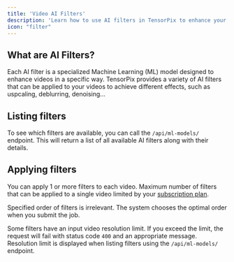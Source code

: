```yaml
---
title: 'Video AI Filters'
description: 'Learn how to use AI filters in TensorPix to enhance your videos'
icon: "filter"
---
```


## What are AI Filters?

Each AI filter is a specialized Machine Learning (ML) model designed to enhance videos in a specific way. TensorPix provides a variety of AI filters that can be applied to your videos to achieve different effects, such as uspcaling, deblurring, denoising...


## Listing filters

To see which filters are available, you can call the `/api/ml-models/` endpoint. This will return a list of all available AI filters along with their details.


## Applying filters

You can apply 1 or more filters to each video. Maximum number of filters that can be applied to a single video limited by your [subscription plan](https://app.tensorpix.ai/billing).

<Note>Specified order of filters is irrelevant. The system chooses the optimal order when you submit the job.</Note>

<Warning>Some filters have an input video resolution limit. If you exceed the limit, the request will fail with status code `400` and an appropriate message. Resolution limit is displayed when listing filters using the `/api/ml-models/` endpoint.</Warning>